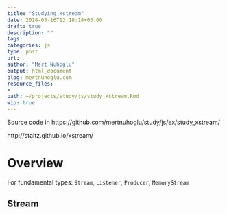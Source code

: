 ```yaml
---
title: "Studying xstream"
date: 2018-05-16T12:18:14+03:00 
draft: true
description: ""
tags:
categories: js
type: post
url:
author: "Mert Nuhoglu"
output: html_document
blog: mertnuhoglu.com
resource_files:
- 
path: ~/projects/study/js/study_xstream.Rmd
wip: true
---
```


<style>
  .main-container {
    max-width: 1600px !important;
  }
</style>

Source code in https://github.com/mertnuhoglu/study/js/ex/study_xstream/

http://staltz.github.io/xstream/

# Overview

For fundamental types: `Stream`, `Listener`, `Producer`, `MemoryStream`

## Stream


